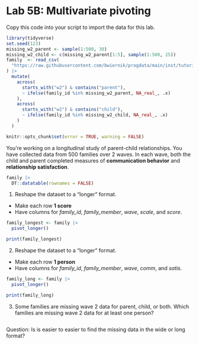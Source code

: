 # Lab 5B: Multivariate pivoting

Copy this code into your script to import the data for this lab.

```r
library(tidyverse)
set.seed(123)
missing_w2_parent <- sample(1:500, 30)
missing_w2_child <- c(missing_w2_parent[1:5], sample(1:500, 25))
family  <- read_csv(
  "https://raw.githubusercontent.com/bwiernik/progdata/main/inst/tutorials/data/family_data.csv"
) |> 
  mutate(
    across(
      starts_with("w2") & contains("parent"),
      ~ ifelse(family_id %in% missing_w2_parent, NA_real_, .x)
    ),
    across(
      starts_with("w2") & contains("child"),
      ~ ifelse(family_id %in% missing_w2_child, NA_real_, .x)
    )
  )
```

<!---The following chunk allows errors when knitting--->

```r
knitr::opts_chunk$set(error = TRUE, warning = FALSE)
```

You're working on a longitudinal study of parent-child relationships.
You have collected data from 500 families over 2 waves.
In each wave, both the child and parent completed measures of **communication behavior** and **relationship satisfaction**. 

```r
family |> 
  DT::datatable(rownames = FALSE)
```

1. Reshape the dataset to a "longer" format.

  - Make each row **1 score**
  - Have columns for *family_id*, *family_member*, *wave*, *scale*, and *score*.

```r
family_longest <- family |> 
  pivot_longer()

print(family_longest)
```

2. Reshape the dataset to a "longer" format.

  - Make each row **1 person**
  - Have columns for *family_id*, *family_member*, *wave*, *comm*, and *satis*.

```r
family_long <- family |> 
  pivot_longer()

print(family_long)
```

3. Some families are missing wave 2 data for parent, child, or both. 
   Which families are missing wave 2 data for at least one person?

```r

```

Question: Is is easier to easier to find the missing data in the wide or long format?
